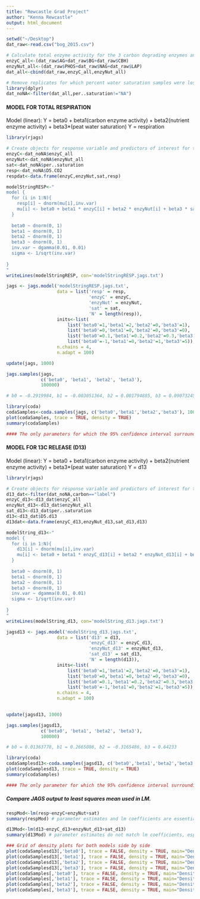 ```yaml
---
title: "Rewcastle Grad Project"
author: "Kenna Rewcastle"
output: html_document
---
```


```r
setwd("~/Desktop")
dat_raw<-read.csv("bog_2015.csv")

# Calculate total enzyme activity for the 3 carbon degrading enzymes and the 3 nutrient degrading enzymes, add it to the big database.
enzyC_all<-(dat_raw$AG+dat_raw$BG+dat_raw$CBH)
enzyNut_all<-(dat_raw$PHOS+dat_raw$NAG+dat_raw$LAP)
dat_all<-cbind(dat_raw,enzyC_all,enzyNut_all) 

# Remove replicates for which percent water saturation samples were lost (i.e. remove NAs)
library(dplyr)
dat_noNA<-filter(dat_all,per..saturation!="NA")

```


#### MODEL FOR TOTAL RESPIRATION
Model (linear): Y = beta0 + beta1(carbon enzyme activity) + beta2(nutrient enzyme activity) + beta3*(peat water saturation)
Y = respiration


```r
library(rjags)

# Create objects for response variable and predictors of interest for this project (total respiration)
enzyC<-dat_noNA$enzyC_all
enzyNut<-dat_noNA$enzyNut_all
sat<-dat_noNA$per..saturation
resp<-dat_noNA$D5.CO2
respdat<-data.frame(enzyC,enzyNut,sat,resp)
```

```r
modelStringRESP<-"
model {
  for (i in 1:N){
    resp[i] ~ dnorm(mu[i],inv.var)
    mu[i] <- beta0 + beta1 * enzyC[i] + beta2 * enzyNut[i] + beta3 * sat[i]
  }
  
  beta0 ~ dnorm(0, 1)
  beta1 ~ dnorm(0, 1)
  beta2 ~ dnorm(0, 1)
  beta3 ~ dnorm(0, 1)
  inv.var ~ dgamma(0.01, 0.01)
  sigma <- 1/sqrt(inv.var)
  
}
"
writeLines(modelStringRESP, con='modelStringRESP.jags.txt')
```

```r
jags <- jags.model('modelStringRESP.jags.txt',
                   data = list('resp' = resp,
                               'enzyC' = enzyC,
                               'enzyNut' = enzyNut,
                               'sat' = sat,
                               'N' = length(resp)),
                   inits<-list(
                       list('beta0'=1,'beta1'=2,'beta2'=0,'beta3'=1),
                       list('beta0'=0,'beta1'=0,'beta2'=0,'beta3'=0),
                       list('beta0'=0.1,'beta1'=0.2,'beta2'=0.3,'beta3'=0.2),
                       list('beta0'=-1,'beta1'=0,'beta2'=1,'beta3'=5)),
                   n.chains = 4,
                   n.adapt = 100)
```

```r
update(jags, 1000)

jags.samples(jags,
             c('beta0', 'beta1', 'beta2', 'beta3'),
             100000)

# b0 = -0.2919984, b1 = -0.003051364, b2 = 0.001794885, b3 = 0.09073245
```


```r
library(coda)
codaSamples<-coda.samples(jags, c('beta0','beta1','beta2','beta3'), 100000, 1) 
plot(codaSamples, trace = TRUE, density = TRUE)
summary(codaSamples)

#### The only parameters for which the 95% confidence interval surrounding the parameter estimate does not include 0 are beta1, carbon degrading enzymes, and beta3, which is the coefficient for the peat water saturation parameter.
```

#### MODEL FOR 13C RELEASE (D13)
Model (linear): Y = beta0 + beta1(carbon enzyme activity) + beta2(nutrient enzyme activity) + beta3*(peat water saturation)
Y = d13

```r
library(rjags)

# Create objects for response variable and predictors of interest for this project (d13)
d13_dat<-filter(dat_noNA,carbon=="label")
enzyC_d13<-d13_dat$enzyC_all
enzyNut_d13<-d13_dat$enzyNut_all
sat_d13<-d13_dat$per..saturation
d13<-d13_dat$D5.d13
d13dat<-data.frame(enzyC_d13,enzyNut_d13,sat_d13,d13)
```

```r
modelString_d13<-"
model {
  for (i in 1:N){
    d13[i] ~ dnorm(mu[i],inv.var)
    mu[i] <- beta0 + beta1 * enzyC_d13[i] + beta2 * enzyNut_d13[i] + beta3 * sat_d13[i]
  }
  
  beta0 ~ dnorm(0, 1)
  beta1 ~ dnorm(0, 1)
  beta2 ~ dnorm(0, 1)
  beta3 ~ dnorm(0, 1)
  inv.var ~ dgamma(0.01, 0.01)
  sigma <- 1/sqrt(inv.var)
  
}
"
writeLines(modelString_d13, con='modelString_d13.jags.txt')
```

```r

jagsd13 <- jags.model('modelString_d13.jags.txt',
                   data = list('d13' = d13,
                               'enzyC_d13' = enzyC_d13,
                               'enzyNut_d13' = enzyNut_d13,
                               'sat_d13' = sat_d13,
                               'N' = length(d13)),
                   inits<-list(
                       list('beta0'=1,'beta1'=2,'beta2'=0,'beta3'=1),
                       list('beta0'=0,'beta1'=0,'beta2'=0,'beta3'=0),
                       list('beta0'=0.1,'beta1'=0.2,'beta2'=0.3,'beta3'=0.2),
                       list('beta0'=-1,'beta1'=0,'beta2'=1,'beta3'=5)),
                   n.chains = 4,
                   n.adapt = 100)
                
```

```r
update(jagsd13, 1000)

jags.samples(jagsd13,
             c('beta0', 'beta1', 'beta2', 'beta3'),
             100000)

# b0 = 0.01363778, b1 = 0.2665086, b2 = -0.3165486, b3 = 0.64233
```


```r
library(coda)
codaSamplesd13<-coda.samples(jagsd13, c('beta0','beta1','beta2','beta3'), 100000, 1) 
plot(codaSamplesd13, trace = TRUE, density = TRUE)
summary(codaSamples)

#### The only parameter for which the 95% confidence interval surrounding the parameter estimate does not include 0 is beta1, which is the coefficient for the carbon degrading enzymes.
```

##### Compare JAGS output to least squares mean used in LM.

```r
respMod<-lm(resp~enzyC+enzyNut+sat)
summary(respMod) # parameter estimates and lm coefficients are essentially identical.

d13Mod<-lm(d13~enzyC_d13+enzyNut_d13+sat_d13) 
summary(d13Mod) # parameter estimates do not match lm coefficients, especially for the intercept. Possibly because there is too little data.
```

```r
### Grid of density plots for both models side by side
plot(codaSamplesd13[,'beta0'], trace = FALSE, density = TRUE, main="Density of 13C Respiration Beta 0",xlab="")
plot(codaSamplesd13[,'beta1'], trace = FALSE, density = TRUE, main="Density of 13C Respiration Beta 1",xlab="")
plot(codaSamplesd13[,'beta2'], trace = FALSE, density = TRUE, main="Density of 13C Respiration Beta 2",xlab="")
plot(codaSamplesd13[,'beta3'], trace = FALSE, density = TRUE, main="Density of 13C Respiration Beta 3",xlab="")
plot(codaSamples[,'beta0'], trace = FALSE, density = TRUE, main="Density of Total Respiration Beta 0",xlab="")
plot(codaSamples[,'beta1'], trace = FALSE, density = TRUE, main="Density of Total Respiration Beta 1",xlab="")
plot(codaSamples[,'beta2'], trace = FALSE, density = TRUE, main="Density of Total Respiration Beta 2",xlab="")
plot(codaSamples[,'beta3'], trace = FALSE, density = TRUE, main="Density of Total Respiration Beta 3",xlab="")

```

